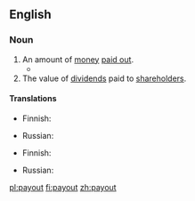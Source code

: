 ==English==

===Noun===
{{en-noun}}

# An amount of [[money]] [[pay out|paid out]].
#*{{quote-magazine|date=2013-06-08|volume=407|issue=8839|page=55|magazine={{w|The Economist}}
|title=[http://www.economist.com/news/business/21579011-president-proposes-new-round-intellectual-property-reform-obama-goes-troll-hunting Obama goes troll-hunting]
|passage=According to this saga of intellectual-property misanthropy, these creatures [patent trolls] roam the business world, buying up patents and then using them to demand extravagant '''payouts''' from companies they accuse of infringing them. Often, their victims pay up rather than face the costs of a legal battle.}}
# The value of [[dividend]]s paid to [[shareholder]]s.

====Translations====
{{trans-top|an amount of money paid out}}
* Finnish: {{t+|fi|maksu}}
{{trans-mid}}
* Russian: {{t+|ru|выплата|f|tr=výplata|sc=Cyrl}}
{{trans-bottom}}

{{trans-top|the value of dividends paid to shareholders}}
* Finnish: {{t-|fi|osinkosumma}}
{{trans-mid}}
* Russian: {{t+|ru|выплата|f|tr=výplata|sc=Cyrl}}
{{trans-bottom}}

[[pl:payout]]
[[fi:payout]]
[[zh:payout]]